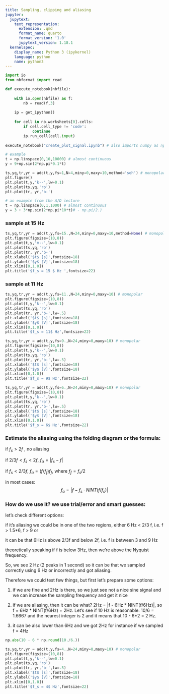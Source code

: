 ```yaml
---
title: Sampling, clipping and aliasing
jupyter:
  jupytext:
    text_representation:
      extension: .qmd
      format_name: quarto
      format_version: '1.0'
      jupytext_version: 1.18.1
  kernelspec:
    display_name: Python 3 (ipykernel)
    language: python
    name: python3
---
```




```python
import io
from nbformat import read

def execute_notebook(nbfile):
    
    with io.open(nbfile) as f:
        nb = read(f,3)
    
    ip = get_ipython()
    
    for cell in nb.worksheets[0].cells:
        if cell.cell_type != 'code':
            continue
        ip.run_cell(cell.input)
        
execute_notebook("create_plot_signal.ipynb") # also imports numpy as np and matplotlib.pyplot as plt
```

```python
# example
t = np.linspace(0,10,10000) # almost continuous
y = 9+np.sin(2*np.pi*0.1*t)

ts,yq,tr,yr = adc(t,y,fs=1,N=4,miny=0,maxy=10,method='soh') # monopolar
plt.figure()
plt.plot(t,y,'k--',lw=0.1)
plt.plot(ts,yq,'ro')
plt.plot(tr, yr,'b-')
```

```python
# an example from the A/D lecture
t = np.linspace(0,1,1000) # almost continuous
y = 3 + 3*np.sin(2*np.pi*10*t)# - np.pi/2.)
```

### sample at 15 Hz

```python
ts,yq,tr,yr = adc(t,y,fs=15.,N=24,miny=0,maxy=10,method=None) # monopolar
plt.figure(figsize=(10,8))
plt.plot(t,y,'m--',lw=0.1)
plt.plot(ts,yq,'ro')
plt.plot(tr, yr,'b-')
plt.xlabel('$t$ [s]',fontsize=18)
plt.ylabel('$y$ [V]',fontsize=18)
plt.xlim([0,1.0])
plt.title('$f_s = 15 $ Hz ',fontsize=22)
```

### sample at 11 Hz

```python
ts,yq,tr,yr = adc(t,y,fs=11.,N=24,miny=0,maxy=10) # monopolar
plt.figure(figsize=(10,8))
plt.plot(t,y,'k--',lw=0.1)
plt.plot(ts,yq,'ro')
plt.plot(tr, yr,'b-',lw=.5)
plt.xlabel('$t$ [s]',fontsize=18)
plt.ylabel('$y$ [V]',fontsize=18)
plt.xlim([0,1.0])
plt.title('$f_s = 11$ Hz',fontsize=22)
```

```python
ts,yq,tr,yr = adc(t,y,fs=9.,N=24,miny=0,maxy=10) # monopolar
plt.figure(figsize=(10,8))
plt.plot(t,y,'k--',lw=0.1)
plt.plot(ts,yq,'ro')
plt.plot(tr, yr,'b-',lw=.5)
plt.xlabel('$t$ [s]',fontsize=18)
plt.ylabel('$y$ [V]',fontsize=18)
plt.xlim([0,1.0])
plt.title('$f_s = 9$ Hz',fontsize=22)
```

```python
ts,yq,tr,yr = adc(t,y,fs=6.,N=24,miny=0,maxy=10) # monopolar
plt.figure(figsize=(10,8))
plt.plot(t,y,'k--',lw=0.1)
plt.plot(ts,yq,'ro')
plt.plot(tr, yr,'b-',lw=.5)
plt.xlabel('$t$ [s]',fontsize=18)
plt.ylabel('$y$ [V]',fontsize=18)
plt.xlim([0,1.0])
plt.title('$f_s = 6$ Hz',fontsize=22)
```

### Estimate the aliasing using the folding diagram or the formula:
if $f_s > 2 f$ , no aliasing

if $2/3 f < f_s < 2 f$, $f_a = |f_s - f|$

if $f_s < 2/3 f$, $f_a = (f/f_f)f_f$, where $f_f = f_s/2$ 

in most cases: 
    $$f_a = \left|f- f_s \cdot NINT (f/f_s) \right|$$

### How do we use it? we use trial/error and smart guesses:


let's check different options: 

if it's aliasing we could be in one of the two regions, either 6 Hz < 2/3 f, i.e. f > 1.5*6, f > 9 or 

it can be that 6Hz is above 2/3f and below 2f, i.e. f is between 3 and 9 Hz 

theoretically speaking if f is below 3Hz, then we're above the Nyquist frequency. 

So, we see 2 Hz (2 peaks in 1 second) so it can be that we sampled correctly using 6 Hz or incorrectly and got aliasing. 

Therefore we could test few things, but first let's prepare some options:

1. if we are fine and 2Hz is there, so we just see not a nice sine signal and we can increase the sampling frequency and get it nice

2. if we are aliasing, then it can be what? 2Hz = |f - 6Hz * NINT(f/6Hz)|, so f = 6Hz * NINT(f/6Hz) + 2Hz. Let's see if 10 Hz is reasonable: 10/6 = 1.6667 and the nearest integer is 2 and it means that 10 - 6*2 = 2 Hz.

3. it can be also lower than 6Hz and we got 2Hz for instance if we sampled f = 4Hz


```python
np.abs(10 - 6 * np.round(10./6.))
```

```python
ts,yq,tr,yr = adc(t,y,fs=4.,N=24,miny=0,maxy=10) # monopolar
plt.figure(figsize=(10,8))
plt.plot(t,y,'k--',lw=0.1)
plt.plot(ts,yq,'ro')
plt.plot(tr, yr,'b-',lw=.5)
plt.xlabel('$t$ [s]',fontsize=18)
plt.ylabel('$y$ [V]',fontsize=18)
plt.xlim([0,1.0])
plt.title('$f_s = 4$ Hz',fontsize=22)
```
